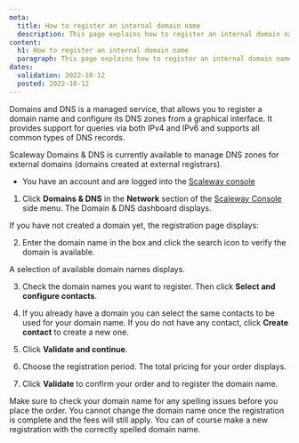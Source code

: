 ```yaml
---
meta:
  title: How to register an internal domain name
  description: This page explains how to register an internal domain name with Scaleway Domains & DNS.
content:
  h1: How to register an internal domain name
  paragraph: This page explains how to register an internal domain name with Scaleway Domains & DNS.
dates:
  validation: 2022-10-12
  posted: 2022-10-12
---
```


Domains and DNS is a managed service, that allows you to register a domain name and configure its DNS zones from a graphical interface. It provides support for queries via both IPv4 and IPv6 and supports all common types of DNS records.

Scaleway Domains & DNS is currently available to manage DNS zones for external domains (domains created at external registrars). 

<Message type="requirement">

- You have an account and are logged into the [Scaleway console](https://console.scaleway.com) 

</Message>

1. Click **Domains & DNS** in the **Network** section of the [Scaleway Console](https://console.scaleway.com) side menu. The Domain & DNS dashboard displays. 

 If you have not created a domain yet, the registration page displays:
 <Lightbox src="scaleway-dns-interface.webp" alt="" />

2. Enter the domain name in the box and click the search icon to verify the domain is available. 
 
 A selection of available domain names displays.

3. Check the domain names you want to register. Then click **Select and configure contacts**.

4. If you already have a domain you can select the same contacts to be used for your domain name. If you do not have any contact, click **Create contact** to create a new one. 

5. Click **Validate and continue**.

6. Choose the registration period. The total pricing for your order displays. 

7. Click **Validate** to confirm your order and to register the domain name.

<Message type="important">

Make sure to check your domain name for any spelling issues before you place the order. You cannot change the domain name once the registration is complete and the fees will still apply. You can of course make a new registration with the correctly spelled domain name.

</Message>
